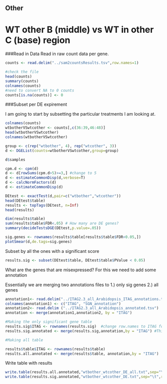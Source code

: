 Other
----

WT other B (middle) vs WT in other C (base) region 
====================================================

###Read in Data
Read in raw count data per gene.

```r
counts <- read.delim("../sam2countsResults.tsv",row.names=1)

#check the file
head(counts)
summary(counts)
colnames(counts)
#need to convert NA to 0 counts
counts[is.na(counts)] <- 0
```

###Subset per DE expirement

I am going to start by subsetting the particular treatments I am looking at. 

```r
colnames(counts)
wtbotherVSwtcother <- counts[,c(36:39,46:48)]
head(wtbotherVSwtcother)
colnames(wtbotherVSwtcother)
```

```r
group <- c(rep("wtbother", 4), rep("wtcother", 3))
d <- DGEList(counts=wtbotherVSwtcother,group=group)
```

```r
d$samples
```

```r
cpm.d <- cpm(d)
d <- d[rowSums(cpm.d>5)>=3,] #change to 5
d <- estimateCommonDisp(d,verbose=T) 
d <- calcNormFactors(d)
d <- estimateCommonDisp(d)

DEtest <- exactTest(d,pair=c("wtbother","wtcother"))
head(DEtest$table)
results <- topTags(DEtest, n=Inf)
head(results)

dim(results$table)
sum(results$table$FDR<.05) # How many are DE genes?
summary(decideTestsDGE(DEtest,p.value=.05))

sig.genes <- rownames(results$table[results$table$FDR<0.05,]) 
plotSmear(d,de.tags=sig.genes)
```

Subset by all the ones with a significant score

```r
results.sig <- subset(DEtest$table, DEtest$table$PValue < 0.05)
```


What are the genes that are misexpressed?
For this we need to add some annotation


Essentially we are merging two annotations files to 1.) only sig genes 2.) all genes
```r

annotation1<- read.delim("../ITAG2.3_all_Arabidopsis_ITAG_annotations.tsv", header=FALSE)  #Changed to the SGN human readable annotation
colnames(annotation1) <- c("ITAG", "SGN_annotation")
annotation2<- read.delim ("../ITAG2.3_all_Arabidopsis_annotated.tsv")
annotation <- merge(annotation1,annotation2, by = "ITAG")

#Making the only significant gene table
results.sig$ITAG <- rownames(results.sig)  #change row.names to ITAG for merging
results.sig.annotated <- merge(results.sig,annotation,by = "ITAG") #This is merging to only sig genes

#Making all table

results$table$ITAG <- rownames(results$table)
results.all.annotated <- merge(results$table, annotation,by = "ITAG")
```

Write table with results

```r
write.table(results.all.annotated,"wtbother_wtcother_DE_all.txt",sep="\t",row.names=F)
write.table(results.sig.annotated,"wtbother_wtcother_DE.txt",sep="\t",row.names=F)
```


